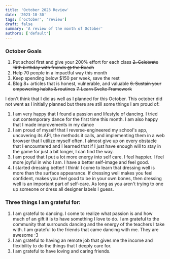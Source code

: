 ```yaml
---
title: 'October 2023 Review'
date: '2023-10-30'
tags: ['october', 'review']
draft: false
summary: 'A review of the month of October'
authors: ['default']
---
```


### October Goals

1. Put school first and give your 200% effort for each class
   ~~2. Celebrate 19th birthday with friends @ the Beach~~
2. Help 70 people in a impactful way this month
3. Keep spending below $150 per week, save the rest
4. Blog 8+ articles that is honest, vulnerable, and valuable
   ~~6. Sustain your empowering habits & routines~~
   ~~7. Learn Svelte Framework~~

I don't think that I did as well as I planned for this October. This october did not went as I initially planned but there are still some things I am proud of:

1. I am very happy that I found a passion and lifestyle of dancing. I tried out contemporary dance for the first time this month. I am also happy that I made improvements in my dance
2. I am proud of myself that I reverse-engineered my school's app, uncovering its API, the methods it calls, and implementing them in a web browser that I utilize myself often. I almost give up on every obstacle that I encountered and I learned that if I just have enough will to stay in the game for just a bit longer, I can find the way.
3. I am proud that I put a lot more energy into self care. I feel happier. I feel more joyful in who I am. I have a better self-image and feel good.
4. I started dressing better! I think! I come to learn that dressing well is more than the surface appearance. If dressing well makes you feel confident, makes you feel good to be in your own bones, then dressing well is an important part of self-care. As long as you aren't trying to one up someone or dress all designer labels I guess.

### Three things I am grateful for:

1. I am grateful to dancing. I come to realize what passion is and how much of an gift it is to have something I love to do. I am grateful to the community that surrounds dancing and the energy of the teachers I take with. I am grateful to the friends that came dancing with me. They are awesome :3
2. I am grateful to having an remote job that gives me the income and flexibility to do the things that I deeply care for.
3. I am grateful to have loving and caring friends.
